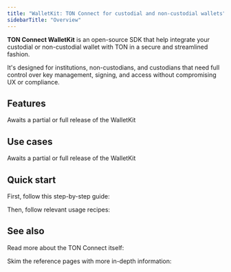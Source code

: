 ```yaml
---
title: "WalletKit: TON Connect for custodial and non-custodial wallets"
sidebarTitle: "Overview"
---
```


**TON Connect WalletKit** is an open-source SDK that help integrate your custodial or non-custodial wallet with TON in a secure and streamlined fashion.

It's designed for institutions, non-custodians, and custodians that need full control over key management, signing, and access without compromising UX or compliance.

## Features

<Note>Awaits a partial or full release of the WalletKit</Note>

## Use cases

<Note>Awaits a partial or full release of the WalletKit</Note>

## Quick start

First, follow this step-by-step guide:

<Card title="How to integrate a wallet with TON" href="/guidebook/wallet" />

Then, follow relevant usage recipes:

<Tabs>
  <Tab title="Web" icon="globe">
    <Columns cols={3}>
      <Card title="Initialize the kit" href="/ecosystem/ton-connect/walletkit/web/init" />
    </Columns>
  </Tab>
</Tabs>

## See also

Read more about the TON Connect itself:

<Card title="TON Connect overview" href="/ecosystem/ton-connect" />

Skim the reference pages with more in-depth information:

<Columns cols={2}>
  <Card title="TON Connect manifests" href="/ecosystem/ton-connect/manifest" />

  <Card title="@tonconnect/protocol" arrow="true" href="https://ton-connect.github.io/sdk/modules/_tonconnect_protocol.html" />
</Columns>
